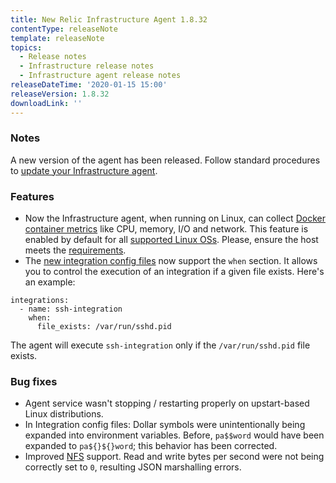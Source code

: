 ```yaml
---
title: New Relic Infrastructure Agent 1.8.32
contentType: releaseNote
template: releaseNote
topics:
  - Release notes
  - Infrastructure release notes
  - Infrastructure agent release notes
releaseDateTime: '2020-01-15 15:00'
releaseVersion: 1.8.32
downloadLink: ''
---
```


### Notes

A new version of the agent has been released. Follow standard procedures to [update your Infrastructure agent](/docs/infrastructure/new-relic-infrastructure/installation/update-infrastructure-agent).

### Features

* Now the Infrastructure agent, when running on Linux, can collect [Docker container metrics](/docs/infrastructure/install-configure-manage-infrastructure/docker-installation/docker-container-monitoring-infrastructure) like CPU, memory, I/O and network. This feature is enabled by default for all [supported Linux OSs](/docs/infrastructure/new-relic-infrastructure/getting-started/compatibility-requirements-new-relic-infrastructure#operating-systems). Please, ensure the host meets the [requirements](/docs/infrastructure/install-configure-manage-infrastructure/docker-installation/docker-container-monitoring-infrastructure#requirements).
* The [new integration config files](/docs/integrations/integrations-sdk/file-specifications/integration-configuration-file-specifications-agent-v180) now support the `when` section. It allows you to control the execution of an integration if a given file exists. Here's an example:

```
integrations:
  - name: ssh-integration
    when:
      file_exists: /var/run/sshd.pid
```

The agent will execute `ssh-integration` only if the `/var/run/sshd.pid` file exists.

### Bug fixes

* Agent service wasn't stopping / restarting properly on upstart-based Linux distributions.
* In Integration config files: Dollar symbols were unintentionally being expanded into environment variables. Before, `pa$$word` would have been expanded to `pa${}${}word`; this behavior has been corrected.
* Improved [NFS](https://en.wikipedia.org/wiki/Network_File_System) support. Read and write bytes per second were not being correctly set to `0`, resulting JSON marshalling errors.

